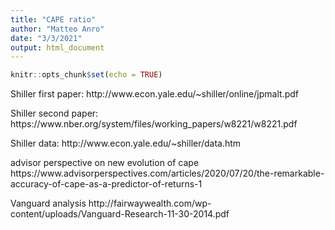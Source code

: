 ```yaml
---
title: "CAPE ratio"
author: "Matteo Anro"
date: "3/3/2021"
output: html_document
---
```


```r
knitr::opts_chunk$set(echo = TRUE)
```

Shiller first paper: http://www.econ.yale.edu/~shiller/online/jpmalt.pdf

Shiller second paper: https://www.nber.org/system/files/working_papers/w8221/w8221.pdf

Shiller data: http://www.econ.yale.edu/~shiller/data.htm

advisor perspective on new evolution of cape https://www.advisorperspectives.com/articles/2020/07/20/the-remarkable-accuracy-of-cape-as-a-predictor-of-returns-1

Vanguard analysis http://fairwaywealth.com/wp-content/uploads/Vanguard-Research-11-30-2014.pdf
